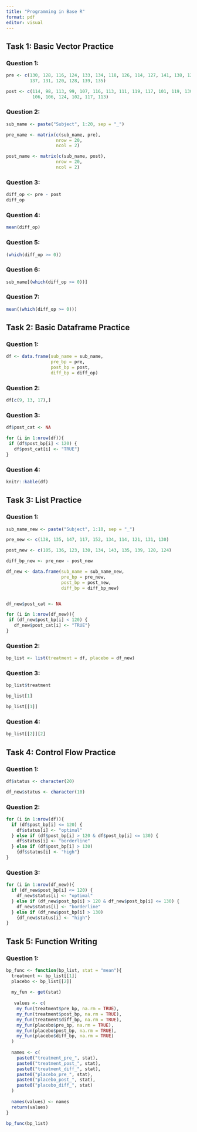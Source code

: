 ```yaml
---
title: "Programming in Base R"
format: pdf
editor: visual
---
```

## Task 1: Basic Vector Practice

### Question 1:
```r
pre <- c(130, 128, 116, 124, 133, 134, 118, 126, 114, 127, 141, 138, 128, 140, 
         137, 131, 120, 128, 139, 135)

post <- c(114, 98, 113, 99, 107, 116, 113, 111, 119, 117, 101, 119, 130, 122, 
          106, 106, 124, 102, 117, 113)
```

### Question 2:
```r
sub_name <- paste("Subject", 1:20, sep = "_")

pre_name <- matrix(c(sub_name, pre),
                   nrow = 20,
                   ncol = 2)

post_name <- matrix(c(sub_name, post),
                   nrow = 20,
                   ncol = 2)
```
### Question 3:
```r
diff_op <- pre - post
diff_op
```
### Question 4:
```r
mean(diff_op)
```
### Question 5:
```r
(which(diff_op >= 0))
```
### Question 6:
```r
sub_name[(which(diff_op >= 0))]
```
### Question 7:
```r
mean((which(diff_op >= 0)))
```

## Task 2: Basic Dataframe Practice

### Question 1:

```r

df <- data.frame(sub_name = sub_name, 
                 pre_bp = pre, 
                 post_bp = post, 
                 diff_bp = diff_op)

```
 
### Question 2:

```r
df[c(9, 13, 17),]
```

### Question 3:
```r

df$post_cat <- NA

for (i in 1:nrow(df)){
 if (df$post_bp[i] < 120) {
   df$post_cat[i] <- "TRUE"}
}

```
### Question 4:
```r
knitr::kable(df)
```

## Task 3: List Practice

### Question 1:
```r
sub_name_new <- paste("Subject", 1:10, sep = "_")

pre_new <- c(138, 135, 147, 117, 152, 134, 114, 121, 131, 130)

post_new <- c(105, 136, 123, 130, 134, 143, 135, 139, 120, 124)

diff_bp_new <- pre_new - post_new

df_new <- data.frame(sub_name = sub_name_new,
                     pre_bp = pre_new,
                     post_bp = post_new,
                     diff_bp = diff_bp_new)


df_new$post_cat <- NA

for (i in 1:nrow(df_new)){
 if (df_new$post_bp[i] < 120) {
   df_new$post_cat[i] <- "TRUE"}
}

```
### Question 2:
```r
bp_list <- list(treatment = df, placebo = df_new)
```
### Question 3:
```r
bp_list$treatment

bp_list[1]

bp_list[[1]]
```
### Question 4:
```r
bp_list[[2]][2]
```
## Task 4: Control Flow Practice
### Question 1:
```r
df$status <- character(20) 

df_new$status <- character(10)
```

### Question 2:
```r
for (i in 1:nrow(df)){
  if (df$post_bp[i] <= 120) {
    df$status[i] <- "optimal"
  } else if (df$post_bp[i] > 120 & df$post_bp[i] <= 130) {
    df$status[i] <- "borderline"
  } else if (df$post_bp[i] > 130)
    {df$status[i] <- "high"}
}
``` 
### Question 3:
```r

for (i in 1:nrow(df_new)){
  if (df_new$post_bp[i] <= 120) {
    df_new$status[i] <- "optimal"
  } else if (df_new$post_bp[i] > 120 & df_new$post_bp[i] <= 130) {
    df_new$status[i] <- "borderline"
  } else if (df_new$post_bp[i] > 130)
    {df_new$status[i] <- "high"}
}

```
## Task 5: Function Writing

### Question 1:
```r

bp_func <- function(bp_list, stat = "mean"){
  treatment <- bp_list[[1]]
  placebo <- bp_list[[2]]
  
  my_fun <- get(stat) 
  
   values <- c(
    my_fun(treatment$pre_bp, na.rm = TRUE),
    my_fun(treatment$post_bp, na.rm = TRUE),
    my_fun(treatment$diff_bp, na.rm = TRUE),
    my_fun(placebo$pre_bp, na.rm = TRUE),
    my_fun(placebo$post_bp, na.rm = TRUE),
    my_fun(placebo$diff_bp, na.rm = TRUE)
  )
   
  names <- c(
    paste0("treatment_pre_", stat),
    paste0("treatment_post_", stat),
    paste0("treatment_diff_", stat),
    paste0("placebo_pre_", stat),
    paste0("placebo_post_", stat),
    paste0("placebo_diff_", stat)
  )
  
  names(values) <- names
  return(values)
}

bp_func(bp_list)

```






